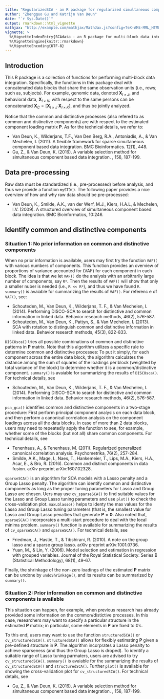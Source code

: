 ---
title: "RegularizedSCA - an R package for regularized simultaneous component based data integration"
author: "Zhengguo Gu and Katrijn Van Deun"
date: "`r Sys.Date()`"
output: rmarkdown::html_vignette
mathjax: "http://example.com/mathjax/MathJax.js?config=TeX-AMS-MML_HTMLorMML"
vignette: >
  %\VignetteIndexEntry{SCAdata - an R package for multi-block data integration with sparsity}
  %\VignetteEngine{knitr::rmarkdown}
  %\VignetteEncoding{UTF-8}
---
## Introduction

This R package is a collection of functions for performing multi-block data integration. Specifically, the functions in this package deal with concatenated data blocks that share the same observation units (i.e., rows; such as, subjects). For example, genomic data, denoted $\mathbf{X}_{I \times J}$, and behavioral data, $\mathbf{X}_{I \times K}$, with respect to the same persons can be concatenated $\mathbf{X}_C=[\mathbf{X}_{I \times J}\; \mathbf{X}_{I \times K}]$, and thus be jointly analyzed. 

Notice that the common and distinctive processes (also refered to as common and distinctive components) are with respect to the estimated component loading matrix $\mathbf{P}$. As for the technical details, we refer to:

- Van Deun, K., Wilderjans, T.F., Van Den Berg, R.A., Antoniadis, A., & Van Mechelen, I. (2011). A flexible framework for sparse simultaneous component based data integration. BMC Bioinformatics. 12(1), 448.
- Gu, Z., & Van Deun, K. (2016). A variable selection method for simultaneous component based data integration. \emph{Chemometrics and Intelligent Laboratory Systems}, 158, 187-199.

## Data pre-processing
Raw data must be standardized (i.e., pre-processed) before analysis, and thus we provide a function `mySTD()`. The following paper provides a nice overview of how and why raw data should be pre-processed:

- Van Deun, K., Smilde, A.K., van der Werf, M.J., Kiers, H.A.L, & Mechelen, I.V. (2009). A structured overview of simultaneous component based data integration. BMC Bioinformatics, 10:246.

## Identify common and distinctive components
### Situation 1: No prior information on common and distinctive components
When no prior information is available, users may first try the function `VAF()` with various numbers of components. This function provides an overview of proportions of variance accounted for (VAF) for each component in each block. The idea is that we let `VAF()` do the analysis with an arbitrarily large number of components, say `R*`. Then the results of `VAF()` will show that only a smaller nuber is needed (i.e., `R << R*`), and thus we have found `R`. `summary()` is avaiable for summarizing the results of `VAF()`. For referenc e of `VAF()`, see:

 - Schouteden, M., Van Deun, K., Wilderjans, T. F., & Van Mechelen, I. (2014). Performing DISCO-SCA to search for distinctive and common information in linked data. Behavior research methods, 46(2), 576-587.
 - Schouteden, M., Van Deun, K., Pattyn, S., & Van Mechelen, I. (2013). SCA with rotation to distinguish common and distinctive information in linked data. Behavior research methods, 45(3), 822-833.

`DISCOsca()` tries all possible combinations of common and distinctive patterns in $\mathbf{P}$ matrix. Note that this algorithm utilizes a specific rule to determine common and distinctive processes: To put it simply, for each component across the entire data block, the algorithm calculates the distance among the sum of squares of the loadings per block (weighted by total variance of the block) to determine whether it is a common/distinctive component. `summary()` is avaiable for  summarizing the results of  `DISCOsca()`. For technical details, see

- Schouteden, M., Van Deun, K., Wilderjans, T. F., & Van Mechelen, I. (2014). Performing DISCO-SCA to search for distinctive and common information in linked data. Behavior research methods, 46(2), 576-587.

`pca_gca()` identifies common and distinctive components in a two-stage procedure: First perform principal component analysis on each data block, and then perform a canonical correlation analysis on the component loadings across all the data blocks. In case of more than 2 data blocks, users may need to repeatedly apply the function to see, for example, whether some of the blocks (but not all) share common components. For technical details, see

- Tenenhaus, A., & Tenenhaus, M. (2011). Regularized generalized canonical correlation analysis. Psychometrika, 76(2), 257-284.
- Smilde, A.K., Mage, I., Naes, T., Hankemeier, T., Lips, M.A., Kiers, H.A., Acar, E., & Bro, R. (2016). Common and distinct components in data fusion. arXiv preprint arXiv:1607.02328.

`sparseSCA()` is an algorithm for SCA models with a Lasso penalty and a Group Lasso penalty. The algorithm can identify common and distinctive components as long as the proper tuning parameters for Lasso and Group Lasso are chosen. Uers may use `cv_sparseSCA()` to find suitable values for the Lasso and Group Lasso tuning parameters and use `plot()` to check the cross-validation plot. `maxLGlasso()` helps to identy the max values for the Lasso and Group Lasso tuning parameters (that is, the smallest value for Lasso and Group Lasso penalties that generate $\mathbf{P}=\mathbf{0}$. Also noted that, `sparseSCA()` incorporates a multi-start procedure to deal with the local minima problem. `summary()` function is available for summarizing the results of `cv_sparseSCA()` and `sparseSCA()`. For technical details, see

- Friedman, J., Hastie, T., & Tibshirani, R. (2010). A note on the group lasso and a sparse group lasso. arXiv preprint arXiv:1001.0736.
- Yuan, M., & Lin, Y. (2006). Model selection and estimation in regression with grouped variables. Journal of the Royal Statistical Society: Series B (Statistical Methodology), 68(1), 49-67.

Finally, the shrinkage of the non-zero loadings of the estimated $\mathbf{P}$ matrix can be undone by `undoShrinkage()`, and its results can be summarized by `summary()`. 

### Situation 2: Prior information on common and distinctive components is available
This situation can happen, for example, when previous research has already provided some information on the common/distictive processes. In this case, researchers may want to specify a particular structure in the estimated $\mathbf{P}$ matrix; in particular, some elements in $\mathbf{P}$ are fixed to 0's. 

To this end, users may want to use the function `structuredSCA()` or `cv_structuredSCA()`. `structuredSCA()` allows for flexibly estimating $\mathbf{P}$ given a pre-defined structure in $\mathbf{P}$. The algorithm incorprates a Lasso penalty to achieve sparseness (and thus the Group Lasso is droped). To identify a suitable range of Lasso tuning parmaters, users are advised to try `cv_structuredSCA()`. `summary()` is avaiable for the summarizing the results of  `cv_structuredSCA()` and `structuredSCA()`. Further `plot()` is available for showing the cross-validation plot for `cv_structuredSCA()`. For technical details, see

- Gu, Z., & Van Deun, K. (2016). A variable selection method for simultaneous component based data integration. \emph{Chemometrics and Intelligent Laboratory Systems}, 158, 187-199.
 
